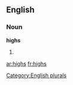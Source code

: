 
==English==

===Noun===
'''highs'''

# {{plural of|[[high]]}}

[[Category:English plurals]]

[[ar:highs]]
[[fr:highs]]